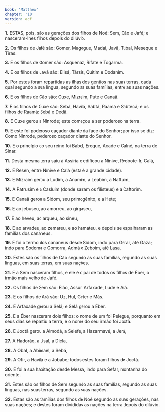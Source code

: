 ```yaml
---
book: 'Matthew'
chapter: '10'
version: acf
---
```


**1.** ESTAS, pois, são as gerações dos filhos de Noé: Sem, Cão e Jafé; e nasceram-lhes filhos depois do dilúvio.

**2.** Os filhos de Jafé são: Gomer, Magogue, Madai, Javã, Tubal, Meseque e Tiras.

**3.** E os filhos de Gomer são: Asquenaz, Rifate e Togarma.

**4.** E os filhos de Javã são: Elisá, Társis, Quitim e Dodanim.

**5.** Por estes foram repartidas as ilhas dos gentios nas suas terras, cada qual segundo a sua língua, segundo as suas famílias, entre as suas nações.

**6.** E os filhos de Cão são: Cuxe, Mizraim, Pute e Canaã.

**7.** E os filhos de Cuxe são: Sebá, Havilá, Sabtá, Raamá e Sabtecá; e os filhos de Raamá: Sebá e Dedã.

**8.** E Cuxe gerou a Ninrode; este começou a ser poderoso na terra.

**9.** E este foi poderoso caçador diante da face do Senhor; por isso se diz: Como Ninrode, poderoso caçador diante do Senhor.

**10.** E o princípio do seu reino foi Babel, Ereque, Acade e Calné, na terra de Sinar.

**11.** Desta mesma terra saiu à Assíria e edificou a Nínive, Reobote-Ir, Calá,

**12.** E Resen, entre Nínive e Calá (esta é a grande cidade).

**13.** E Mizraim gerou a Ludim, a Anamim, a Leabim, a Naftuim,

**14.** A Patrusim e a Casluim (donde saíram os filisteus) e a Caftorim.

**15.** E Canaã gerou a Sidom, seu primogênito, e a Hete;

**16.** E ao jebuseu, ao amorreu, ao girgaseu,

**17.** E ao heveu, ao arqueu, ao sineu,

**18.** E ao arvadeu, ao zemareu, e ao hamateu, e depois se espalharam as famílias dos cananeus.

**19.** E foi o termo dos cananeus desde Sidom, indo para Gerar, até Gaza; indo para Sodoma e Gomorra, Admá e Zeboim, até Lasa.

**20.** Estes são os filhos de Cão segundo as suas famílias, segundo as suas línguas, em suas terras, em suas nações.

**21.** E a Sem nasceram filhos, e ele é o pai de todos os filhos de Éber, o irmão mais velho de Jafé.

**22.** Os filhos de Sem são: Elão, Assur, Arfaxade, Lude e Arã.

**23.** E os filhos de Arã são: Uz, Hul, Geter e Más.

**24.** E Arfaxade gerou a Selá; e Selá gerou a Éber.

**25.** E a Éber nasceram dois filhos: o nome de um foi Pelegue, porquanto em seus dias se repartiu a terra, e o nome do seu irmão foi Joctã.

**26.** E Joctã gerou a Almodá, a Selefe, a Hazarmavé, a Jerá,

**27.** A Hadorão, a Usal, a Dicla,

**28.** A Obal, a Abimael, a Sebá,

**29.** A Ofir, a Havilá e a Jobabe; todos estes foram filhos de Joctã.

**30.** E foi a sua habitação desde Messa, indo para Sefar, montanha do oriente.

**31.** Estes são os filhos de Sem segundo as suas famílias, segundo as suas línguas, nas suas terras, segundo as suas nações.

**32.** Estas são as famílias dos filhos de Noé segundo as suas gerações, nas suas nações; e destes foram divididas as nações na terra depois do dilúvio.
